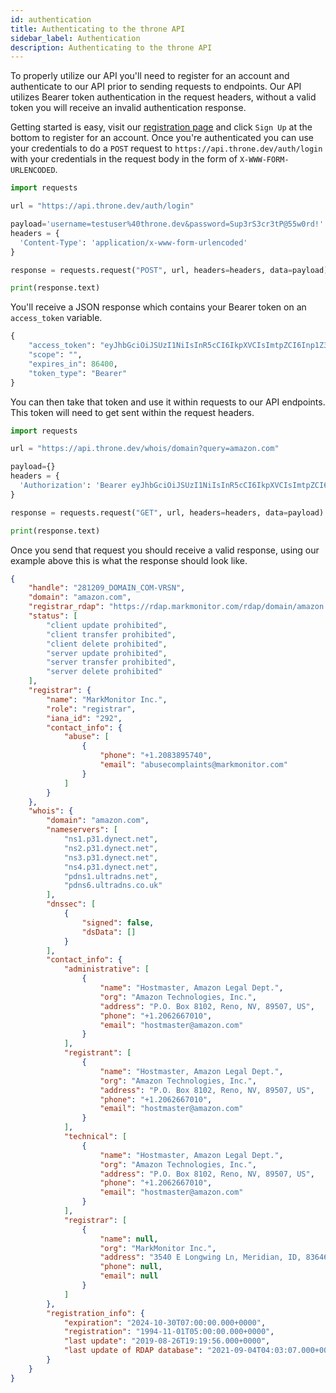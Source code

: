 ```yaml
---
id: authentication
title: Authenticating to the throne API
sidebar_label: Authentication
description: Authenticating to the throne API
---
```


To properly utilize our API you'll need to register for an account and authenticate to our API prior to sending requests to endpoints. Our API utilizes Bearer token authentication in the request headers, without a valid token you will receive an invalid authentication response.

Getting started is easy, visit our [registration page](https://api.throne.dev/auth/login) and click `Sign Up` at the bottom to register for an account. Once you're authenticated you can use your credentials to do a `POST` request to `https://api.throne.dev/auth/login` with your credentials in the request body in the form of `X-WWW-FORM-URLENCODED`.

```Python title="Python - Requests Example"
import requests

url = "https://api.throne.dev/auth/login"

payload='username=testuser%40throne.dev&password=Sup3rS3cr3tP@55w0rd!'
headers = {
  'Content-Type': 'application/x-www-form-urlencoded'
}

response = requests.request("POST", url, headers=headers, data=payload)

print(response.text)
```

You'll receive a JSON response which contains your Bearer token on an `access_token` variable.

```Python title="Token Response"
{
    "access_token": "eyJhbGciOiJSUzI1NiIsInR5cCI6IkpXVCIsImtpZCI6Inp1Z3RDRWtPM2hvNVIwM3YxbHJZeSJ9.eyJpc3MiOiJodHRwczovL3sdfwer23r4LnVzLmF1dGgwLmNvbS8iLCJzdWIiOiJDSFSD3243rfsadsfsdzRiYTAwNzFmMDExN2EiLCJhdWQiOiJodHRwczovL2FwaS50aHJvbmUuZGV2IiwiaWF0IjoxNjMwNzI2NzY5LCJleHAiOjE2MzA4MTMxNjksImF6cCI6IjdWYUNZdjdOS3piQWw4TkFrRDRFSktITDdHWnl6SVFhIiSDFSEDF3424323fsdfsdfqwewe3243IiLCJndHkiOiJwYXNzd29yZCIsInBlcm1pc3Npb25zIjpbInBlcm06YWRtaW5pc3RyYXRvciJdfQ.",
    "scope": "",
    "expires_in": 86400,
    "token_type": "Bearer"
}
```

You can then take that token and use it within requests to our API endpoints. This token will need to get sent within the request headers.

```Python title="Request Example w/ Bearer"
import requests

url = "https://api.throne.dev/whois/domain?query=amazon.com"

payload={}
headers = {
  'Authorization': 'Bearer eyJhbGciOiJSUzI1NiIsInR5cCI6IkpXVCIsImtpZCI6Inp1Z3RDRWtPM2hvNVIwM3YxbHJZeSJ9.eyJpc3MiOiJodHRwczovL3sdfwer23r4LnVzLmF1dGgwLmNvbS8iLCJzdWIiOiJDSFSD3243rfsadsfsdzRiYTAwNzFmMDExN2EiLCJhdWQiOiJodHRwczovL2FwaS50aHJvbmUuZGV2IiwiaWF0IjoxNjMwNzI2NzY5LCJleHAiOjE2MzA4MTMxNjksImF6cCI6IjdWYUNZdjdOS3piQWw4TkFrRDRFSktITDdHWnl6SVFhIiSDFSEDF3424323fsdfsdfqwewe3243IiLCJndHkiOiJwYXNzd29yZCIsInBlcm1pc3Npb25zIjpbInBlcm06YWRtaW5pc3RyYXRvciJdfQ.'
}

response = requests.request("GET", url, headers=headers, data=payload)

print(response.text)
```

Once you send that request you should receive a valid response, using our example above this is what the response should look like.

```JSON title="Request Response"
{
    "handle": "281209_DOMAIN_COM-VRSN",
    "domain": "amazon.com",
    "registrar_rdap": "https://rdap.markmonitor.com/rdap/domain/amazon.com",
    "status": [
        "client update prohibited",
        "client transfer prohibited",
        "client delete prohibited",
        "server update prohibited",
        "server transfer prohibited",
        "server delete prohibited"
    ],
    "registrar": {
        "name": "MarkMonitor Inc.",
        "role": "registrar",
        "iana_id": "292",
        "contact_info": {
            "abuse": [
                {
                    "phone": "+1.2083895740",
                    "email": "abusecomplaints@markmonitor.com"
                }
            ]
        }
    },
    "whois": {
        "domain": "amazon.com",
        "nameservers": [
            "ns1.p31.dynect.net",
            "ns2.p31.dynect.net",
            "ns3.p31.dynect.net",
            "ns4.p31.dynect.net",
            "pdns1.ultradns.net",
            "pdns6.ultradns.co.uk"
        ],
        "dnssec": [
            {
                "signed": false,
                "dsData": []
            }
        ],
        "contact_info": {
            "administrative": [
                {
                    "name": "Hostmaster, Amazon Legal Dept.",
                    "org": "Amazon Technologies, Inc.",
                    "address": "P.O. Box 8102, Reno, NV, 89507, US",
                    "phone": "+1.2062667010",
                    "email": "hostmaster@amazon.com"
                }
            ],
            "registrant": [
                {
                    "name": "Hostmaster, Amazon Legal Dept.",
                    "org": "Amazon Technologies, Inc.",
                    "address": "P.O. Box 8102, Reno, NV, 89507, US",
                    "phone": "+1.2062667010",
                    "email": "hostmaster@amazon.com"
                }
            ],
            "technical": [
                {
                    "name": "Hostmaster, Amazon Legal Dept.",
                    "org": "Amazon Technologies, Inc.",
                    "address": "P.O. Box 8102, Reno, NV, 89507, US",
                    "phone": "+1.2062667010",
                    "email": "hostmaster@amazon.com"
                }
            ],
            "registrar": [
                {
                    "name": null,
                    "org": "MarkMonitor Inc.",
                    "address": "3540 E Longwing Ln, Meridian, ID, 83646, US",
                    "phone": null,
                    "email": null
                }
            ]
        },
        "registration_info": {
            "expiration": "2024-10-30T07:00:00.000+0000",
            "registration": "1994-11-01T05:00:00.000+0000",
            "last update": "2019-08-26T19:19:56.000+0000",
            "last update of RDAP database": "2021-09-04T04:03:07.000+0000"
        }
    }
}
```